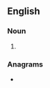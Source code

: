 ==English==

===Noun===
{{head|en|noun form}}

# {{plural of|clarionet|lang=en}}

===Anagrams===
* {{anagrams|en|a=aceilnorst|crotalines}}